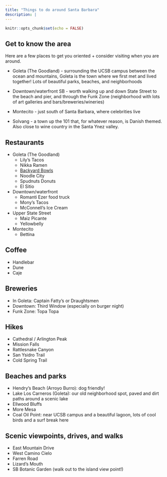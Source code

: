 ```yaml
---
title: "Things to do around Santa Barbara"
description: |
---
```


```r
knitr::opts_chunk$set(echo = FALSE)
```

## Get to know the area
Here are a few places to get you oriented + consider visiting when you are around.

* Goleta (The Goodland) - surrounding the UCSB campus between the ocean and mountains, Goleta is the town where we first met and lived together! Lots of beautiful parks, beaches, and neighborhoods

* Downtown/waterfront SB - worth walking up and down State Street to the beach and pier, and through the Funk Zone (neighborhood with lots of art galleries and bars/breweries/wineries)

* Montecito - just south of Santa Barbara, where celebrities live

* Solvang - a town up the 101 that, for whatever reason, is Danish themed. Also close to wine country in the Santa Ynez valley.


## Restaurants
* Goleta (The Goodland)
  - Lily's Tacos
  - Nikka Ramen
  - [Backyard Bowls](http://www.backyardbowls.com)
  - Noodle City
  - Spudnuts Donuts
  - El Sitio

* Downtown/waterfront
  - Romanti Ezer food truck
  - Mony's Tacos
  - McConnell's Ice Cream

* Upper State Street
  - Maiz Picante
  - Yellowbelly

* Montecito 
  - Bettina

## Coffee
* Handlebar
* Dune
* Caje

## Breweries
* In Goleta: Captain Fatty's or Draughtsmen
* Downtown: Third Window (especially on burger night)
* Funk Zone: Topa Topa

## Hikes
* Cathedral / Arlington Peak
* Mission Falls
* Rattlesnake Canyon
* San Ysidro Trail
* Cold Spring Trail

## Beaches and parks
* Hendry's Beach (Arroyo Burro): dog friendly!
* Lake Los Carneros (Goleta): our old neighborhood spot, paved and dirt paths around a scenic lake
* Ellwood Bluffs
* More Mesa
* Coal Oil Point: near UCSB campus and a beautiful lagoon, lots of cool birds and a surf break here

## Scenic viewpoints, drives, and walks
* East Mountain Drive
* West Camino Cielo
* Farren Road
* Lizard's Mouth
* SB Botanic Garden (walk out to the island view point!)
